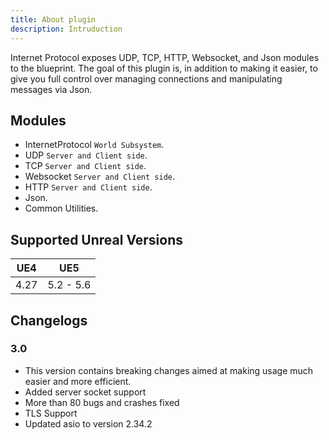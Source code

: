 ```yaml
---
title: About plugin
description: Intruduction
---
```


Internet Protocol exposes UDP, TCP, HTTP, Websocket, and Json modules to the blueprint. The goal of this plugin is, in addition to making it easier, to give you full control over managing connections and manipulating messages via Json.

## Modules

-   InternetProtocol `World Subsystem`.
-   UDP `Server and Client side`.
-   TCP `Server and Client side`.
-   Websocket `Server and Client side`.
-   HTTP `Server and Client side`.
-   Json.
-   Common Utilities.

## Supported Unreal Versions

| UE4  | UE5       |
| ---- | --------- |
| 4.27 | 5.2 - 5.6 |

## Changelogs

### 3.0

* This version contains breaking changes aimed at making usage much easier and more efficient.
* Added server socket support
* More than 80 bugs and crashes fixed
* TLS Support
* Updated asio to version 2.34.2

